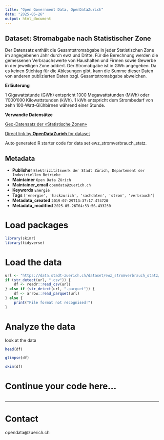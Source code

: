```yaml
---
title: "Open Government Data, OpenDataZurich"
date: "2025-05-26"
output: html_document
---
```


## Dataset: Stromabgabe nach Statistischer Zone

Der Datensatz enthält die Gesamtstromabgabe in jeder Statistischen Zone im angegebenen Jahr durch ewz und Dritte. Für die Berechnung werden die gemessenen Verbrauchswerte von Haushalten und Firmen sowie Gewerbe in der jeweiligen Zone addiert. Der Stromabgabe ist in GWh angegeben.
Da es keinen Stichtag für die Ablesungen gibt, kann die Summe dieser Daten von anderen publizierten Daten bzgl. Gesamtstromabgabe abweichen.

**Erläuterung**

1 Gigawattstunde (GWh) entspricht 1000 Megawattstunden (MWh) oder 1'000'000 Kilowattstunden (kWh). 1 kWh entspricht dem Strombedarf von zehn 100-Watt-Glühbirnen während einer Stunde.

**Verwandte Datensätze**

[Geo-Datensatz der «Statistische Zonen»](https://data.stadt-zuerich.ch/dataset/statistische_zone)



[Direct link by **OpenDataZurich** for dataset](https://data.stadt-zuerich.ch/dataset/ewz_stromverbrauch_statz)

Auto generated R starter code for data set ewz_stromverbrauch_statz.

## Metadata

- **Publisher** `Elektrizitätswerk der Stadt Zürich, Departement der Industriellen Betriebe`
- **Maintainer** `Open Data Zürich`
- **Maintainer_email** `opendata@zuerich.ch`
- **Keywords** `Energie`
- **Tags** `['energie', 'hackzurich', 'sachdaten', 'strom', 'verbrauch']`
- **Metadata_created** `2019-07-29T13:37:17.474720`
- **Metadata_modified** `2025-05-26T04:53:56.433230`


# Load packages

```r
library(skimr)
library(tidyverse)
```

# Load the data

```r
url <- "https://data.stadt-zuerich.ch/dataset/ewz_stromverbrauch_statz/download/consumption_2016_Stand_20170329.csv"
if (str_detect(url, ".csv")) {
    df <- readr::read_csv(url)
} else if (str_detect(url, ".parquet")) {
    df <- arrow::read_parquet(url)
} else {
    print("File format not recognised!")
}
```

# Analyze the data

look at the data
```r
head(df)
```

```r
glimpse(df)
```

```r
skim(df)
```

# Continue your code here...

```r

```

------------------------------------------------------------------------

# Contact

opendata@zuerich.ch
